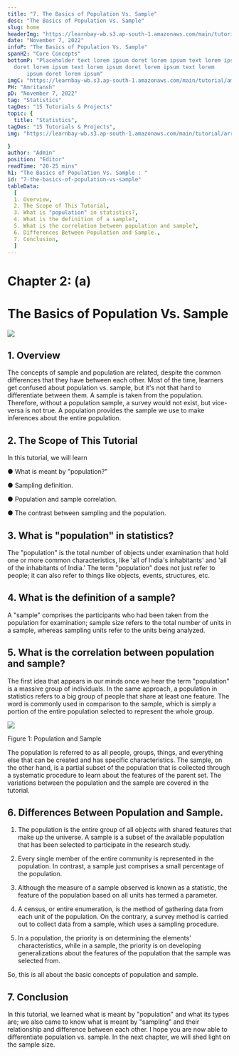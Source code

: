 ```yaml
---
title: "7. The Basics of Population Vs. Sample"
desc: "The Basics of Population Vs. Sample"
slug: home
headerImg: "https://learnbay-wb.s3.ap-south-1.amazonaws.com/main/tutorial/Statistics+Header.png"
date: "November 7, 2022"
infoP: "The Basics of Population Vs. Sample"
spanH2: "Core Concepts"
bottomP: "Placeholder text lorem ipsum doret lorem ipsum text lorem ipsum
  doret lorem ipsum text lorem ipsum doret lorem ipsum text lorem
      ipsum doret lorem ipsum"
imgC: "https://learnbay-wb.s3.ap-south-1.amazonaws.com/main/tutorial/amritansh.png"
PH: "Amritansh"
pD: "November 7, 2022"
tag: "Statistics"
tagDes: "15 Tutorials & Projects"
topic: {
  title: "Statistics",
tagDes: "15 Tutorials & Projects",
img: "https://learnbay-wb.s3.ap-south-1.amazonaws.com/main/tutorial/arrow.png"

}
author: "Admin"
position: "Editor"
readTime: "20-25 mins"
h1: "The Basics of Population Vs. Sample : "
id: "7-the-basics-of-population-vs-sample"
tableData:
  [
  1. Overview,
  2. The Scope of This Tutorial,
  3. What is "population" in statistics?,
  4. What is the definition of a sample?,
  5. What is the correlation between population and sample?,
  6. Differences Between Population and Sample.,
  7. Conclusion,
  ]
---
```


# **Chapter 2: (a)**


# **The Basics of Population Vs. Sample**



<img src="https://learnbay-wb.s3.ap-south-1.amazonaws.com/main/tutorial/statistics/Banner+image+for+basics+of+population+vs+sample.jpg"></img>



## 1. Overview

 

The concepts of sample and population are related, despite the common differences that they have between each other. Most of the time, learners get confused about population vs. sample, but it's not that hard to differentiate between them. A sample is taken from the population. Therefore, without a population sample, a survey would not exist, but vice-versa is not true. A population provides the sample we use to make inferences about the entire population.

 


## 2. The Scope of This Tutorial

In this tutorial, we will learn


●  	What is meant by "population?"


●  	Sampling definition.


●  	Population and sample correlation.


●  	The contrast between sampling and the population.

 


## 3. What is "population" in statistics?

 

The "population" is the total number of objects under examination that hold one or more common characteristics, like 'all of India's inhabitants' and 'all of the inhabitants of India.' The term "population" does not just refer to people; it can also refer to things like objects, events, structures, etc.

 


## 4. What is the definition of a sample?

 

A "sample" comprises the participants who had been taken from the population for examination; sample size refers to the total number of units in a sample, whereas sampling units refer to the units being analyzed.

 


## 5. What is the correlation between population and sample?

 

The first idea that appears in our minds once we hear the term "population" is a massive group of individuals. In the same approach, a population in statistics refers to a big group of people that share at least one feature. The word is commonly used in comparison to the sample, which is simply a portion of the entire population selected to represent the whole group.




 <img src="https://learnbay-wb.s3.ap-south-1.amazonaws.com/main/tutorial/statistics/Population+and+Sample+figure+1.jpg"></img>



Figure 1: Population and Sample


         

The population is referred to as all people, groups, things, and everything else that can be created and has specific characteristics. The sample, on the other hand, is a partial subset of the population that is collected through a systematic procedure to learn about the features of the parent set. The variations between the population and the sample are covered in the tutorial.

 


## 6. Differences Between Population and Sample.

1. The population is the entire group of all objects with shared features that make up the universe. A sample is a subset of the available population that has been selected to participate in the research study.

2. Every single member of the entire community is represented in the population. In contrast, a sample just comprises a small percentage of the population.

3. Although the measure of a sample observed is known as a statistic, the feature of the population based on all units has termed a parameter.

4. A census, or entire enumeration, is the method of gathering data from each unit of the population. On the contrary, a survey method is carried out to collect data from a sample, which uses a sampling procedure.

5. In a population, the priority is on determining the elements' characteristics, while in a sample, the priority is on developing generalizations about the features of the population that the sample was selected from.

So, this is all about the basic concepts of population and sample.


## 7. Conclusion

In this tutorial, we learned what is meant by "population" and what its types are; we also came to know what is meant by "sampling" and their relationship and difference between each other. I hope you are now able to differentiate population vs. sample. In the next chapter, we will shed light on the sample size.


